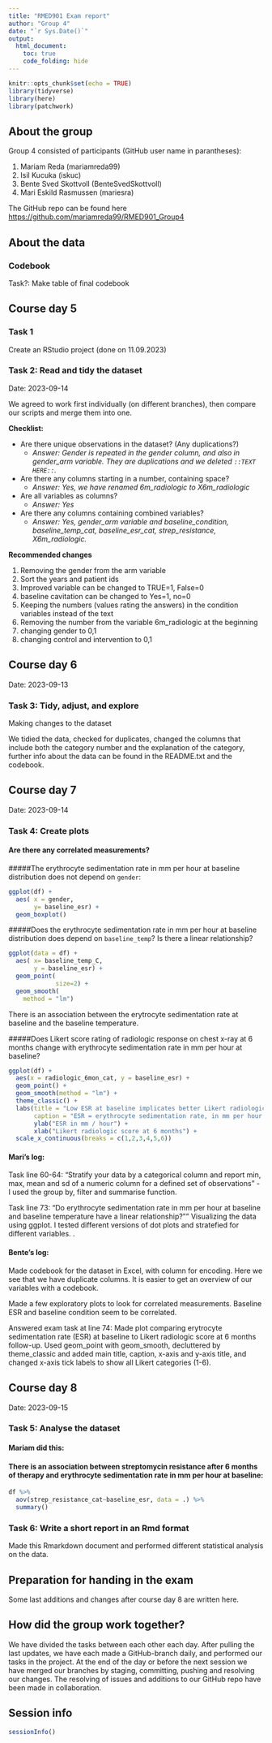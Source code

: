 ```yaml
---
title: "RMED901 Exam report"
author: "Group 4"
date: "`r Sys.Date()`"
output: 
  html_document:
    toc: true
    code_folding: hide
---
```


```r
knitr::opts_chunk$set(echo = TRUE)
library(tidyverse)
library(here)
library(patchwork)
```

## About the group
Group 4 consisted of participants (GitHub user name in parantheses):

1. Mariam Reda (mariamreda99)
2. Isil Kucuka (iskuc)
3. Bente Sved Skottvoll (BenteSvedSkottvoll) 
4. Mari Eskild Rasmussen (mariesra)

The GitHub repo can be found here <https://github.com/mariamreda99/RMED901_Group4>

## About the data


### Codebook
Task?: Make table of final codebook

## Course day 5

### Task 1 
Create an RStudio project (done on 11.09.2023) 
 
### Task 2: Read and tidy the dataset 
Date: 2023-09-14

We agreed to work first individually (on different branches), then compare our scripts and merge them into one. 

**Checklist: **

* Are there unique observations in the dataset? (Any duplications?) 
  + *Answer: Gender is repeated in the gender column, and also in gender_arm variable. They are duplications and we deleted `::TEXT HERE::`.*
* Are there any columns starting in a number, containing space? 
  + *Answer: Yes, we have renamed 6m_radiologic to X6m_radiologic *
* Are all variables as columns? 
  + *Answer: Yes *
* Are there any columns containing combined variables? 
  + *Answer: Yes, gender_arm variable and baseline_condition, baseline_temp_cat, baseline_esr_cat, strep_resistance, X6m_radiologic.*

**Recommended changes**

  1) Removing the gender from the arm variable
  2) Sort the years and patient ids
  3) Improved variable can be changed to TRUE=1, False=0
  4) baseline cavitation can be changed to Yes=1, no=0
  5) Keeping the numbers (values rating the answers) in the condition variables instead of the text
  6) Removing the number from the variable 6m_radiologic at the beginning
  7) changing gender to 0,1 
  8) changing control and intervention to 0,1 

## Course day 6 
Date: 2023-09-13

### Task 3: Tidy, adjust, and explore
Making changes to the dataset 

We tidied the data, checked for duplicates, changed the columns that include both the category number and the explanation of the category, further info about the data can be found in the README.txt and the codebook.


## Course day 7
Date: 2023-09-14

### Task 4: Create plots

#### Are there any correlated measurements?

#####The erythrocyte sedimentation rate in mm per hour at baseline distribution does not depend on `gender`:

```r
ggplot(df) +
  aes( x = gender,
       y= baseline_esr) +
  geom_boxplot()
```


#####Does the erythrocyte sedimentation rate in mm per hour at baseline distribution does depend on `baseline_temp`? Is there a linear relationship?
```r
ggplot(data = df) +
  aes( x= baseline_temp_C,
       y = baseline_esr) +
  geom_point(
             size=2) +
  geom_smooth(
    method = "lm")
```
There is an association between the erytrocyte sedimentation rate at baseline and the baseline temperature. 


#####Does Likert score rating of radiologic response on chest x-ray at 6 months change with erythrocyte sedimentation rate in mm per hour at baseline?

```r
ggplot(df) +
  aes(x = radiologic_6mon_cat, y = baseline_esr) +
  geom_point() +
  geom_smooth(method = "lm") +
  theme_classic() +
  labs(title = "Low ESR at baseline implicates better Likert radiologic score at 6 months",
       caption = "ESR = erythrocyte sedimentation rate, in mm per hour at baseline") +
       ylab("ESR in mm / hour") +
       xlab("Likert radiologic score at 6 months") +
  scale_x_continuous(breaks = c(1,2,3,4,5,6))
```




#### Mari's log:

Task line 60-64:
"Stratify your data by a categorical column and report min, max, mean and sd of a numeric column for a defined set of observations" - I used the group by, filter and summarise function.

Task line 73: "Do erythrocyte sedimentation rate in mm per hour at baseline and baseline temperature have a linear relationship?""
Visualizing the data using ggplot. I tested different versions of dot plots and stratefied for different variables. .

#### Bente's log: 
Made codebook for the dataset in Excel, with column for encoding. Here we see that we have duplicate columns. It is easier to get an overview of our variables with a codebook.

Made a few exploratory plots to look for correlated measurements. Baseline ESR and baseline condition seem to be correlated.

Answered exam task at line 74: 
Made plot comparing erytrocyte sedimentation rate (ESR) at baseline to Likert radiologic score at 6 months follow-up. Used geom_point with geom_smooth, decluttered by theme_classic and added main title, caption, x-axis and y-axis title, and changed x-axis tick labels to show all Likert categories (1-6).


## Course day 8
Date: 2023-09-15

### Task 5: Analyse the dataset

#### Mariam did this:


#### There is an association between streptomycin resistance after 6 months of therapy and erythrocyte sedimentation rate in mm per hour at baseline:


```r
df %>% 
  aov(strep_resistance_cat~baseline_esr, data = .) %>% 
  summary()

```


### Task 6: Write a short report in an Rmd format
Made this Rmarkdown document and performed different statistical analysis on the data.


## Preparation for handing in the exam
Some last additions and changes after course day 8 are written here.

## How did the group work together?
We have divided the tasks between each other each day. After pulling the last updates, we have each made a GitHub-branch daily, and performed our tasks in the project. At the end of the day or before the next session we have merged our branches by staging, committing, pushing and resolving our changes. The resolving of issues and additions to our GitHub repo have been made in collaboration. 


## Session info
```r
sessionInfo()
```